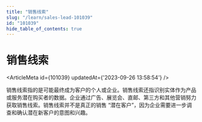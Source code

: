 ```yaml
---
title: "销售线索"
slug: "/learn/sales-lead-101039"
id: "101039"
hide_table_of_contents: true
---
```



# 销售线索

<ArticleMeta id={101039} updatedAt={'2023-09-26 13:58:54'} />
<div className='border-solid border-b border-t-0 my-4 border-[var(--ifm-color-gray-300)]' />

销售线索指的是可能最终成为客户的个人或企业。销售线索还指识别实体作为产品或服务潜在购买者的数据。企业通过广告、展览会、直邮、第三方和其他营销努力获取销售线索。销售线索并不是真正的销售 “潜在客户”，因为企业需要进一步调查和确认潜在新客户的意图和兴趣。
